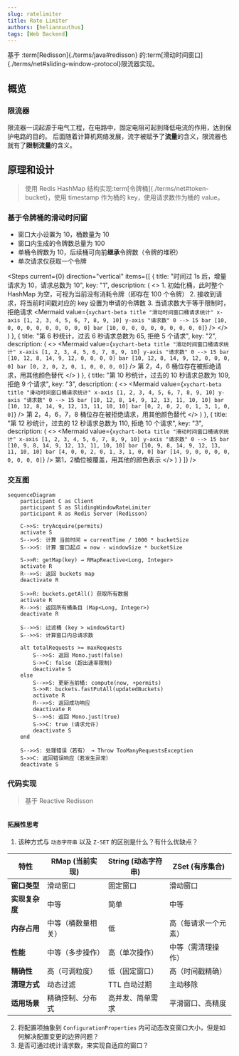 ```yaml
---
slug: ratelimiter
title: Rate Limiter
authors: [heliannuuthus]
tags: [Web Backend]
---
```


基于 :term[Redisson]{./terms/java#redisson} 的:term[滑动时间窗口]{./terms/net#sliding-window-protocol}限流器实现。

<!--truncate-->



## 概览

### 限流器

限流器一词起源于电气工程，在电路中，固定电阻可起到降低电流的作用，达到保护电路的目的。
后面随着计算机网络发展，流字被赋予了**流量**的含义，限流器也就有了**限制流量**的含义。

## 原理和设计

> 使用 Redis HashMap 结构实现:term[令牌桶]{./terms/net#token-bucket}，使用 timestamp 作为桶的 key，使用请求数作为桶的 value。

### 基于令牌桶的滑动时间窗

- 窗口大小设置为 10，桶数量为 10
- 窗口内生成的令牌数总量为 100
- 单桶令牌数为 10，后续桶可向前**继承**令牌数（令牌的堆积）
- 单次请求仅获取一个令牌

<Steps
  current={0}
  direction="vertical"
  items={[
    {
      title: "时间过 1s 后，增量请求为 10，请求总数为 10",
      key: "1",
      description: (
        <>
          1. 初始化桶，此时整个 HashMap 为空，可视为当前没有消耗令牌（即存在 100
          个令牌） 2. 接收到请求，将当前时间戳对应的 key 设置为申请的令牌数 3.
          当请求数大于等于限制时，拒绝请求
          <Mermaid
            value={`
xychart-beta
title "滑动时间窗口桶请求统计"
x-axis [1, 2, 3, 4, 5, 6, 7, 8, 9, 10]
y-axis "请求数" 0 --> 15
bar [10, 0, 0, 0, 0, 0, 0, 0, 0, 0]
bar [10, 0, 0, 0, 0, 0, 0, 0, 0, 0]
      `}
          />
        </>
      )
    },
    {
      title: "第 6 秒统计，过去 6 秒请求总数为 65, 拒绝 5 个请求",
      key: "2",
      description: (
        <>
          <Mermaid
            value={`
xychart-beta
title "滑动时间窗口桶请求统计"
x-axis [1, 2, 3, 4, 5, 6, 7, 8, 9, 10]
y-axis "请求数" 0 --> 15
bar [10, 12, 8, 14, 9, 12, 0, 0, 0, 0]
bar [10, 12, 8, 14, 9, 12, 0, 0, 0, 0]
bar [0, 2, 0, 2, 0, 1, 0, 0, 0, 0]
      `}
          />
          <Text type="danger">
            第 2，4，6 桶位存在被拒绝请求，用其他颜色替代
          </Text>
        </>
      )
    },
    {
      title: "第 10 秒统计，过去的 10 秒请求总数为 109, 拒绝 9 个请求",
      key: "3",
      description: (
        <>
          <Mermaid
            value={`
xychart-beta
title "滑动时间窗口桶请求统计"
x-axis [1, 2, 3, 4, 5, 6, 7, 8, 9, 10]
y-axis "请求数" 0 --> 15
bar [10, 12, 8, 14, 9, 12, 13, 11, 10, 10]
bar [10, 12, 8, 14, 9, 12, 13, 11, 10, 10]
bar [0, 2, 0, 2, 0, 1, 3, 1, 0, 0]
        `}
          />
          <Text type="danger">
            第 2，4，6，7，8 桶位存在被拒绝请求，用其他颜色替代
          </Text>
        </>
      )
    },
    {
      title: "第 12 秒统计，过去的 12 秒请求总数为 110, 拒绝 10 个请求",
      key: "3",
      description: (
        <>
          <Mermaid
            value={`
xychart-beta
title "滑动时间窗口桶请求统计"
x-axis [1, 2, 3, 4, 5, 6, 7, 8, 9, 10]
y-axis "请求数" 0 --> 15
bar [10, 9, 8, 14, 9, 12, 13, 11, 10, 10]
bar [10, 9, 8, 14, 9, 12, 13, 11, 10, 10]
bar [4, 0, 0, 2, 0, 1, 3, 1, 0, 0]
bar [14, 9, 0, 0, 0, 0, 0, 0, 0, 0]
        `}
          />
          <Text type="danger">第1，2桶位被覆盖，用其他的颜色表示</Text>
        </>
      )
    }
  ]}
/>

### 交互图

<Collapse label="Redis 计算逻辑">

```mermaid
sequenceDiagram
    participant C as Client
    participant S as SlidingWindowRateLimiter
    participant R as Redis Server (Redisson)

    C->>S: tryAcquire(permits)
    activate S
    S-->>S: 计算 当前时间 = currentTime / 1000 * bucketSize
    S-->>S: 计算 窗口起点 = now - windowSize * bucketSize

    S->>R: getMap(key) → RMapReactive<Long, Integer>
    activate R
    R-->>S: 返回 buckets map
    deactivate R

    S->>R: buckets.getAll() 获取所有数据
    activate R
    R-->>S: 返回所有桶条目 (Map<Long, Integer>)
    deactivate R

    S-->>S: 过滤桶 (key > windowStart)
    S-->>S: 计算窗口内总请求数

    alt totalRequests >= maxRequests
        S-->>S: 返回 Mono.just(false)
        S->>C: false (超出速率限制)
        deactivate S
    else
        S-->>S: 更新当前桶: compute(now, +permits)
        S->>R: buckets.fastPutAll(updatedBuckets)
        activate R
        R-->>S: 返回成功响应
        deactivate R
        S-->>S: 返回 Mono.just(true)
        S->>C: true (请求允许)
        deactivate S
    end

    S-->>S: 处理错误（若有） → Throw TooManyRequestsException
    S->>C: 返回错误响应（若发生异常）
    deactivate S
```

</Collapse>

### 代码实现

> 基于 Reactive Redisson

<Collapse label="SlidingWindowRateLimiter.java">

```java file=_codes/SlidingWindowRateLimiter.java title="/src/com/github/heliannuuthus/clfs/SlidingWindowRateLimiter.java" showLineNumbers

```

</Collapse>

#### 拓展性思考

1. 该种方式与 `动态字符串` 以及 `Z-SET` 的区别是什么？有什么优缺点？

| 特性           | RMap (当前实现)    | String (动态字符串) | ZSet (有序集合)      |
| -------------- | ------------------ | ------------------- | -------------------- |
| **窗口类型**   | 滑动窗口           | 固定窗口            | 滑动窗口             |
| **实现复杂度** | 中等               | 简单                | 中等                 |
| **内存占用**   | 中等（桶数量相关） | 低                  | 高（每请求一个元素） |
| **性能**       | 中等（多步操作）   | 高（单次操作）      | 中等（需清理操作）   |
| **精确性**     | 高（可调粒度）     | 低（固定窗口）      | 高（时间戳精确）     |
| **清理方式**   | 动态过滤           | TTL 自动过期        | 主动移除             |
| **适用场景**   | 精确控制、分布式   | 高并发、简单需求    | 平滑窗口、高精度     |

2. 将配置项抽象到 `ConfigurationProperties` 内可动态改变窗口大小，但是如何解决配置变更的边界问题？
3. 是否可通过统计请求数，来实现自适应的窗口？
